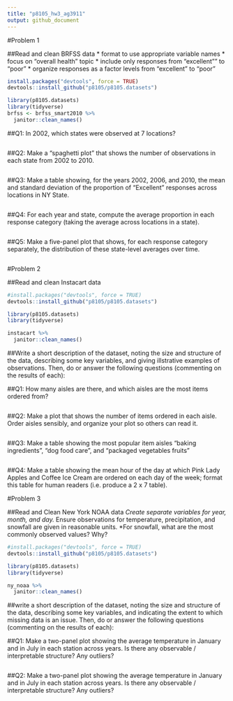 ```yaml
---
title: "p8105_hw3_ag3911"
output: github_document
---
```


#Problem 1

##Read and clean BRFSS data
* format to use appropriate variable names
* focus on "overall health" topic
* include only responses from "excellent"" to "poor"
* organize responses as a factor levels from "excellent" to "poor"
```r
install.packages("devtools", force = TRUE)
devtools::install_github("p8105/p8105.datasets")

library(p8105.datasets)
library(tidyverse)
brfss <- brfss_smart2010 %>%
  janitor::clean_names()
```

##Q1: In 2002, which states were observed at 7 locations?

```r
```

##Q2: Make a “spaghetti plot” that shows the number of observations in each state from 2002 to 2010.

```r
```

##Q3: Make a table showing, for the years 2002, 2006, and 2010, the mean and standard deviation of the proportion of “Excellent” responses across locations in NY State.

```r
```

##Q4: For each year and state, compute the average proportion in each response category (taking the average across locations in a state). 

```r
```

##Q5: Make a five-panel plot that shows, for each response category separately, the distribution of these state-level averages over time.

```r
```

#Problem 2

##Read and clean Instacart data
```r
#install.packages("devtools", force = TRUE)
devtools::install_github("p8105/p8105.datasets")

library(p8105.datasets)
library(tidyverse)

instacart %>%
  janitor::clean_names()
```

##Write a short description of the dataset, noting the size and structure of the data, describing some key variables, and giving illstrative examples of observations. Then, do or answer the following questions (commenting on the results of each):



##Q1: How many aisles are there, and which aisles are the most items ordered from?

```r
```

##Q2: Make a plot that shows the number of items ordered in each aisle. Order aisles sensibly, and organize your plot so others can read it.

```r
```

##Q3: Make a table showing the most popular item aisles “baking ingredients”, “dog food care”, and “packaged vegetables fruits”
```r
```

##Q4: Make a table showing the mean hour of the day at which Pink Lady Apples and Coffee Ice Cream are ordered on each day of the week; format this table for human readers (i.e. produce a 2 x 7 table).


#Problem 3

##Read and Clean New York NOAA data 
*Create separate variables for year, month, and day. 
*Ensure observations for temperature, precipitation, and snowfall are given in reasonable units. 
*For snowfall, what are the most commonly observed values? Why?
```r
#install.packages("devtools", force = TRUE)
devtools::install_github("p8105/p8105.datasets")

library(p8105.datasets)
library(tidyverse)

ny_noaa %>% 
  janitor::clean_names()
```

##write a short description of the dataset, noting the size and structure of the data, describing some key variables, and indicating the extent to which missing data is an issue. Then, do or answer the following questions (commenting on the results of each):

##Q1: Make a two-panel plot showing the average temperature in January and in July in each station across years. Is there any observable / interpretable structure? Any outliers?
```r
```

##Q2: Make a two-panel plot showing the average temperature in January and in July in each station across years. Is there any observable / interpretable structure? Any outliers?
```r
```

